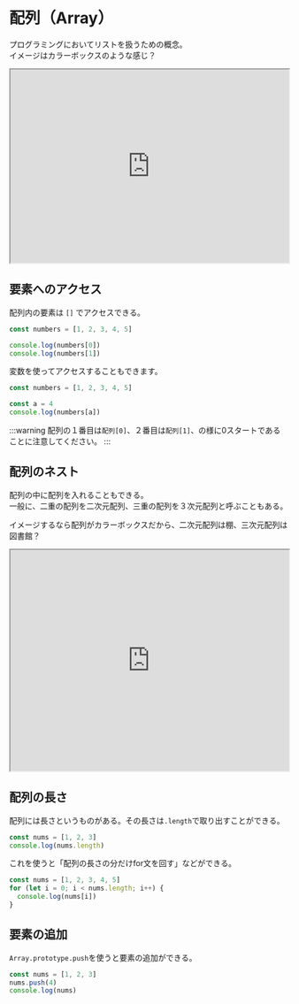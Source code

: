 # 配列（Array）

プログラミングにおいてリストを扱うための概念。  
イメージはカラーボックスのような感じ？

<iframe
  src="https://stackblitz.com/edit/js-swlssf?devToolsHeight=33&embed=1&file=index.js&hideExplorer=1&hideNavigation=1"
  width="100%"
  height="350px"
  title="stupefied-sutherland-jdtqvf"
  allow="accelerometer; ambient-light-sensor; camera; encrypted-media; geolocation; gyroscope; hid; microphone; midi; payment; usb; vr; xr-spatial-tracking"
  sandbox="allow-forms allow-modals allow-popups allow-presentation allow-same-origin allow-scripts"
></iframe>

## 要素へのアクセス

配列内の要素は `[]` でアクセスできる。

```javascript
const numbers = [1, 2, 3, 4, 5]

console.log(numbers[0])
console.log(numbers[1])
```

変数を使ってアクセスすることもできます。

```javascript
const numbers = [1, 2, 3, 4, 5]

const a = 4
console.log(numbers[a])
```

:::warning
配列の１番目は`配列[0]`、２番目は`配列[1]`、の様に0スタートであることに注意してください。
:::

## 配列のネスト

配列の中に配列を入れることもできる。  
一般に、二重の配列を二次元配列、三重の配列を３次元配列と呼ぶこともある。

イメージするなら配列がカラーボックスだから、二次元配列は棚、三次元配列は図書館？

<iframe
  src="https://stackblitz.com/edit/js-ux445m?devToolsHeight=33&embed=1&file=index.js&hideExplorer=1&hideNavigation=1"
  width="100%"
  height="400px"
  title="stupefied-sutherland-jdtqvf"
  allow="accelerometer; ambient-light-sensor; camera; encrypted-media; geolocation; gyroscope; hid; microphone; midi; payment; usb; vr; xr-spatial-tracking"
  sandbox="allow-forms allow-modals allow-popups allow-presentation allow-same-origin allow-scripts"
></iframe>

## 配列の長さ

配列には長さというものがある。その長さは`.length`で取り出すことができる。

```javascript
const nums = [1, 2, 3]
console.log(nums.length)
```

これを使うと「配列の長さの分だけfor文を回す」などができる。

```javascript
const nums = [1, 2, 3, 4, 5]
for (let i = 0; i < nums.length; i++) {
  console.log(nums[i])
}
```

## 要素の追加

`Array.prototype.push`を使うと要素の追加ができる。

```javascript
const nums = [1, 2, 3]
nums.push(4)
console.log(nums)
```